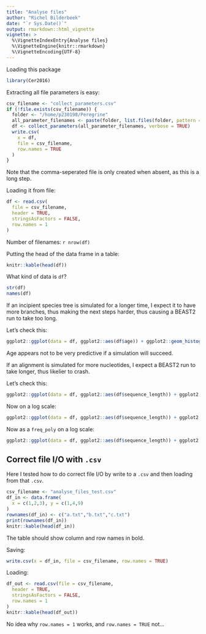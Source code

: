 ```yaml
---
title: "Analyse files"
author: "Richel Bilderbeek"
date: "`r Sys.Date()`"
output: rmarkdown::html_vignette
vignette: >
  %\VignetteIndexEntry{Analyse files}
  %\VignetteEngine{knitr::rmarkdown}
  %\VignetteEncoding{UTF-8}
---
```


Loading this package

```r
library(Cer2016)
```

Extracting all file parameters is easy:

```r

csv_filename <- "collect_parameters.csv"
if (!file.exists(csv_filename)) {
  folder <- "/home/p230198/Peregrine"
  all_parameter_filenames <- paste(folder, list.files(folder, pattern = "\\.RDa"), sep = "/")
  df <- collect_parameters(all_parameter_filenames, verbose = TRUE)
  write.csv(
    x = df,
    file = csv_filename,
    row.names = TRUE
  )
}
```

Note that the comma-seperated file is only created when absent,
as this is a long step.

Loading it from file:

```r
df <- read.csv(
  file = csv_filename, 
  header = TRUE, 
  stringsAsFactors = FALSE, 
  row.names = 1
)
```

Number of filenames: `r nrow(df)`

Putting the head of the data frame in a table:

```r
knitr::kable(head(df))
```

What kind of data is `df`?

```r
str(df)
names(df)
```

If an incipient species tree is simulated for a
longer time, I expect it to have more branches, thus
making the next steps harder, thus causing a 
BEAST2 run to take too long.

Let's check this:

```r
ggplot2::ggplot(data = df, ggplot2::aes(df$age)) + ggplot2::geom_histogram(binwidth = 1)
```

Age appears not to be very predictive if a simulation will succeed.

If an alignment is simulated for more nucleotides, 
I expect a BEAST2 run to take longer, thus likelier
to crash.

Let's check this:

```r
ggplot2::ggplot(data = df, ggplot2::aes(df$sequence_length)) + ggplot2::geom_histogram()
```

Now on a log scale:

```r
ggplot2::ggplot(data = df, ggplot2::aes(df$sequence_length)) + ggplot2::geom_histogram() + ggplot2::scale_x_log10()
```

Now as a `freq_poly` on a log scale:

```r
ggplot2::ggplot(data = df, ggplot2::aes(df$sequence_length)) + ggplot2::geom_freqpoly() + ggplot2::scale_x_log10()
```

## Correct file I/O with `.csv`

Here I tested how to do correct file I/O by write to a `.csv`
and then loading from that `.csv`.

```r
csv_filename <- "analyse_files_test.csv"
df_in <- data.frame(
  x = c(1,2,3), y = c(1,4,9)
)
rownames(df_in) <- c("a.txt","b.txt","c.txt")
print(rownames(df_in))
knitr::kable(head(df_in))
```

The table should show column and row names in bold.

Saving:

```r
write.csv(x = df_in, file = csv_filename, row.names = TRUE)
```

Loading:

```r

df_out <- read.csv(file = csv_filename, 
  header = TRUE, 
  stringsAsFactors = FALSE, 
  row.names = 1
)
knitr::kable(head(df_out))
```

No idea why `row.names = 1` works, and `row.names = TRUE` not...
